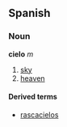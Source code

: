 ==Spanish==
===Noun===
'''cielo''' ''m''

# [[sky]]
# [[heaven]]

====Derived terms====
*[[rascacielos]]